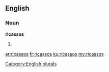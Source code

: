 ==English==

===Noun===
'''ricassos'''

# {{plural of|ricasso}}

[[Category:English plurals]]

[[ar:ricassos]]
[[fr:ricassos]]
[[ku:ricassos]]
[[my:ricassos]]